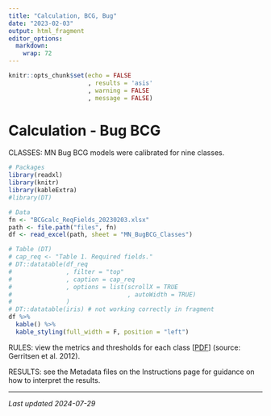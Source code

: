 ```yaml
---
title: "Calculation, BCG, Bug"
date: "2023-02-03"
output: html_fragment
editor_options: 
  markdown: 
    wrap: 72
---
```


```r
knitr::opts_chunk$set(echo = FALSE
                      , results = 'asis'
                      , warning = FALSE
                      , message = FALSE)
```

# Calculation - Bug BCG

CLASSES: MN Bug BCG models were calibrated for nine classes.

```r
# Packages
library(readxl)
library(knitr)
library(kableExtra)
#library(DT)

# Data
fn <- "BCGcalc_ReqFields_20230203.xlsx"
path <- file.path("files", fn)
df <- read_excel(path, sheet = "MN_BugBCG_Classes")

# Table (DT)
# cap_req <- "Table 1. Required fields."
# DT::datatable(df_req
#               , filter = "top"
#               , caption = cap_req
#               , options = list(scrollX = TRUE
#                                , autoWidth = TRUE)
#               )
# DT::datatable(iris) # not working correctly in fragment
df %>%
  kable() %>%
  kable_styling(full_width = F, position = "left")
```

RULES: view the metrics and thresholds for each class
[<a href="https://github.com/leppott/MNcalc/raw/main/inst/apps/MNcalc/www/links/BCG_BugRules_Gerritsen2012.pdf" target="blank">PDF</a>]
(source: Gerritsen et al. 2012).

RESULTS: see the Metadata files on the Instructions page for guidance on
how to interpret the results.

---

*Last updated 2024-07-29*
